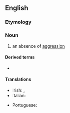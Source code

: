 ==English==

===Etymology===
{{prefix|en|non|aggression}}

===Noun===
{{en-noun|-|s}}

# an absence of [[aggression]]

====Derived terms====
* {{l|en|non-aggression pact}}

====Translations====
{{trans-top|a lack of aggression}}
* Irish: {{t|ga|neamhionsaitheacht|f}}, {{t|ga|neamhionsaí|m}}
* Italian: {{t|it|non belligeranza|f}}
{{trans-mid}}
* Portuguese: {{t|pt|[[não]]-[[agressão]]|f}}
{{trans-bottom}}